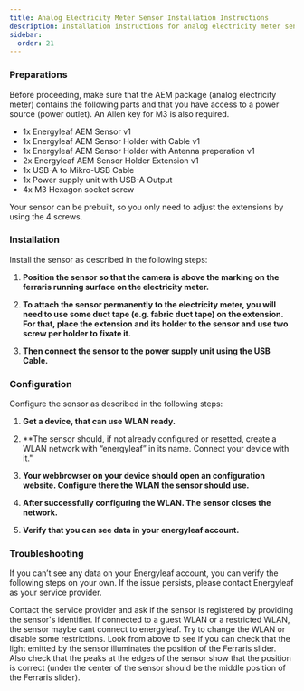 ```yaml
---
title: Analog Electricity Meter Sensor Installation Instructions
description: Installation instructions for analog electricity meter sensors
sidebar:
  order: 21
---
```



### Preparations
Before proceeding, make sure that the AEM package (analog electricity meter) contains the following parts and that you have access to a power source (power outlet). An Allen key for M3 is also required.

- 1x Energyleaf AEM Sensor v1
- 1x Energyleaf AEM Sensor Holder with Cable v1
- 1x Energyleaf AEM Sensor Holder with Antenna preperation v1
- 2x Energyleaf AEM Sensor Holder Extension v1
- 1x USB-A to Mikro-USB Cable
- 1x Power supply unit with USB-A Output
- 4x M3 Hexagon socket screw

Your sensor can be prebuilt, so you only need to adjust the extensions by using the 4 screws.

### Installation
Install the sensor as described in the following steps:

<Steps>

1. **Position the sensor so that the camera is above the marking on the ferraris running surface on the electricity meter.**

2. **To attach the sensor permanently to the electricity meter, you will need to use some duct tape (e.g. fabric duct tape) on the extension. For that, place the extension and its holder to the sensor and use two screw per holder to fixate it.**

3. **Then connect the sensor to the power supply unit using the USB Cable.**

</Steps>


### Configuration
Configure the sensor as described in the following steps:

<Steps>

1. **Get a device, that can use WLAN ready.**

2. **The sensor should, if not already configured or resetted, create a WLAN network with “energyleaf” in its name. Connect your device with it."

3. **Your webbrowser on your device should open an configuration website. Configure there the WLAN the sensor should use.**

4. **After successfully configuring the WLAN. The sensor closes the network.**

5. **Verify that you can see data in your energyleaf account.**

</Steps>


### Troubleshooting
If you can’t see any data on your Energyleaf account, you can verify the following steps on your own. If the issue persists, please contact Energyleaf as your service provider.

<CardGrid>
	<Card title="Not registered?" icon="information">
                Contact the service provider and ask if the sensor is registered by providing the sensor's identifier.
        </Card>
	<Card title="No access trough the WLAN?" icon="information">
                If connected to a guest WLAN or a restricted WLAN, the sensor maybe cant connect to energyleaf. Try to change the WLAN or disable some restrictions.
        </Card>
	<Card title="Bad Positioning?" icon="information">
		Look from above to see if you can check that the light emitted by the sensor illuminates the position of the Ferraris slider. Also check that the peaks at the edges of the sensor show that the position is correct (under the center of the sensor should be the middle position of the Ferraris slider).
	</Card>
</CardGrid>
